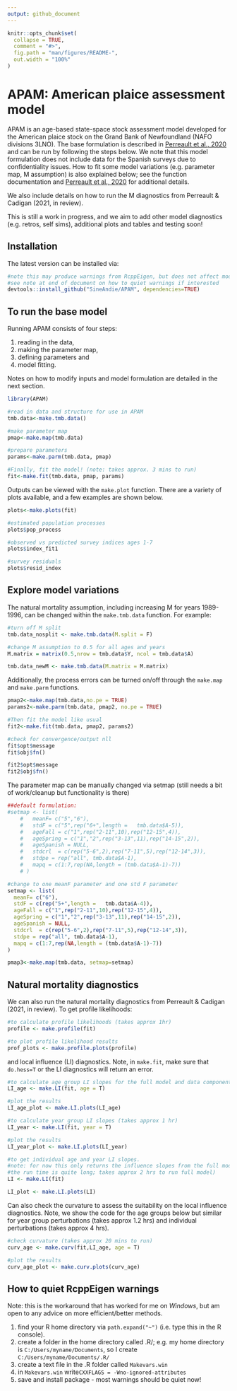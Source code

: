 ```yaml
---
output: github_document
---
```


<!-- README.md is generated from README.Rmd. Please edit that file -->

```r
knitr::opts_chunk$set(
  collapse = TRUE,
  comment = "#>",
  fig.path = "man/figures/README-",
  out.width = "100%"
)
```

# APAM: American plaice assessment model

<!-- badges: start -->
<!-- badges: end -->

APAM is an age-based state-space stock assessment model developed for the American plaice stock on the Grand Bank of Newfoundland (NAFO divisions 3LNO). The base formulation is described in [Perreault et al., 2020](https://journal.nafo.int/dnn/Volumes/Articles/ID/654/A-state-space-stock-assessment-model-for-American-plaice-on-the-Grand-Bank-of-Newfoundland) and can be run by following the steps below. We note that this model formulation does not include data for the Spanish surveys due to confidentiality issues. How to fit some model variations (e.g. parameter map, M assumption) is also explained below; see the function documentation and [Perreault et al., 2020](https://journal.nafo.int/dnn/Volumes/Articles/ID/654/A-state-space-stock-assessment-model-for-American-plaice-on-the-Grand-Bank-of-Newfoundland) for additional details.

We also include details on how to run the M diagnostics from Perreault & Cadigan (2021, in review). 

This is still a work in progress, and we aim to add other model diagnostics (e.g. retros, self sims), additional plots and tables and testing soon! 

## Installation

The latest version can be installed via:

``` r
#note this may produce warnings from RcppEigen, but does not affect model fitting/results
#see note at end of document on how to quiet warnings if interested 
devtools::install_github("SineAndie/APAM", dependencies=TRUE)
```

## To run the base model
Running APAM consists of four steps: 

  1) reading in the data, 
  2) making the parameter map, 
  3) defining parameters and 
  4) model fitting.  

Notes on how to modify inputs and model formulation are detailed in the next section.
```r
library(APAM)
```

```r
#read in data and structure for use in APAM
tmb.data<-make.tmb.data()

#make parameter map 
pmap<-make.map(tmb.data)

#prepare parameters
params<-make.parm(tmb.data, pmap)

#Finally, fit the model! (note: takes approx. 3 mins to run)
fit<-make.fit(tmb.data, pmap, params)

```
Outputs can be viewed with the `make.plot` function. There are a variety of plots available, and a few examples are shown below.
```r
plots<-make.plots(fit)

#estimated population processes
plots$pop_process
```

```r

#observed vs predicted survey indices ages 1-7
plots$index_fit1
```

```r
#survey residuals
plots$resid_index
```


## Explore model variations

The natural mortality assumption, including increasing M for years 1989-1996, can be changed 
within the `make.tmb.data` function. For example: 
```r
#turn off M split 
tmb.data_nosplit <- make.tmb.data(M.split = F) 

#change M assumption to 0.5 for all ages and years
M.matrix = matrix(0.5,nrow = tmb.data$Y, ncol = tmb.data$A)

tmb.data_newM <- make.tmb.data(M.matrix = M.matrix) 

```

Additionally, the process errors can be turned on/off through the `make.map` and `make.parm` functions.

```r
pmap2<-make.map(tmb.data,no.pe = TRUE)
params2<-make.parm(tmb.data, pmap2, no.pe = TRUE)

#Then fit the model like usual
fit2<-make.fit(tmb.data, pmap2, params2)

#check for convergence/output nll 
fit$opt$message
fit$obj$fn()

fit2$opt$message
fit2$obj$fn()
```
The parameter map can be manually changed via setmap (still needs a bit of work/cleanup but functionality is there)
```r
##default formulation: 
#setmap <- list(
    #   meanF= c("5","6"),
    #   stdF = c("5",rep("6+",length =   tmb.data$A-5)),
    #   ageFall = c("1",rep("2-11",10),rep("12-15",4)),
    #   ageSpring = c("1","2",rep("3-13",11),rep("14-15",2)),
    #   ageSpanish = NULL,
    #   stdcrl  = c(rep("5-6",2),rep("7-11",5),rep("12-14",3)),
    #   stdpe = rep("all", tmb.data$A-1),
    #   mapq = c(1:7,rep(NA,length = (tmb.data$A-1)-7))
    # )

#change to one meanF parameter and one std F parameter
setmap <- list(
  meanF= c("6"),
  stdF = c(rep("5+",length =   tmb.data$A-4)),
  ageFall = c("1",rep("2-11",10),rep("12-15",4)),
  ageSpring = c("1","2",rep("3-13",11),rep("14-15",2)),
  ageSpanish = NULL,
  stdcrl  = c(rep("5-6",2),rep("7-11",5),rep("12-14",3)),
  stdpe = rep("all", tmb.data$A-1),
  mapq = c(1:7,rep(NA,length = (tmb.data$A-1)-7))
)

pmap3<-make.map(tmb.data, setmap=setmap)

```


## Natural mortality diagnostics

We can also run the natural mortality diagnostics from Perreault & Cadigan (2021, in review). To get profile likelihoods:
```r
#to calculate profile likelihoods (takes approx 1hr)
profile <- make.profile(fit)

#to plot profile likelihood results 
prof_plots <- make.profile.plots(profile)
```

and local influence (LI) diagnostics. Note, in `make.fit`, make sure that `do.hess=T` or the LI diagnostics will return an error.
```r
#to calculate age group LI slopes for the full model and data components (takes approx 15 mins)
LI_age <- make.LI(fit, age = T)

#plot the results
LI_age_plot <- make.LI.plots(LI_age)

#to calculate year group LI slopes (takes approx 1 hr)
LI_year <- make.LI(fit, year = T)

#plot the results
LI_year_plot <- make.LI.plots(LI_year)

#to get individual age and year LI slopes.
#note: for now this only returns the influence slopes from the full model fit (not data components since 
#the run time is quite long; takes approx 2 hrs to run full model)
LI <- make.LI(fit)

LI_plot <- make.LI.plots(LI)

```
Can also check the curvature to assess the suitability on the local influence diagnostics. Note, we show the code for the age groups below but similar for year group perturbations (takes approx 1.2 hrs) and individual perturbations (takes approx 4 hrs).
```r
#check curvature (takes approx 20 mins to run)
curv_age <- make.curv(fit,LI_age, age = T)

#plot the results
curv_age_plot <- make.curv.plots(curv_age)

```

## How to quiet RcppEigen warnings

Note: this is the workaround that has worked for me on *Windows*, but am open to any advice on more efficient/better methods.

  1) find your R home directory via `path.expand("~")` (i.e. type this in the R console).
  2) create a folder in the home directory called .R/; e.g. my home directory is `C:/Users/myname/Documents`, so I create `C:/Users/myname/Documents/.R/` 
  3) create a text file in the .R folder called `Makevars.win`
  4) in `Makevars.win` write`CXXFLAGS = -Wno-ignored-attributes`
  5) save and install package - most warnings should be quiet now!

